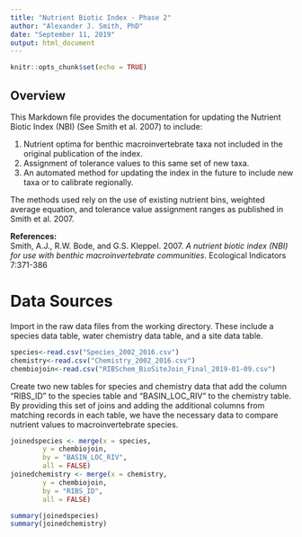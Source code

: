 ```yaml
---
title: "Nutrient Biotic Index - Phase 2"
author: "Alexander J. Smith, PhD"
date: "September 11, 2019"
output: html_document
---
```


```r
knitr::opts_chunk$set(echo = TRUE)
```

## **Overview**

This Markdown file provides the documentation for updating the Nutrient Biotic Index (NBI) (See Smith et al. 2007) to include:  

  1. Nutrient optima for benthic macroinvertebrate taxa not included in the original publication of the index.  
  2. Assignment of tolerance values to this same set of new taxa.  
  3. An automated method for updating the index in the future to include new taxa or to calibrate regionally.  

The methods used rely on the use of existing nutrient bins, weighted average equation, and tolerance value assignment ranges as published in Smith et al. 2007.  

**References:**  
Smith, A.J., R.W. Bode, and G.S. Kleppel. 2007. *A nutrient biotic index (NBI) for use with benthic macroinvertebrate communities*. Ecological Indicators 7:371-386


# **Data Sources**

Import in the raw data files from the working directory. These include a species data table, water chemistry data table, and a site data table. 
```r
species<-read.csv("Species_2002_2016.csv")
chemistry<-read.csv("Chemistry_2002_2016.csv")
chembiojoin<-read.csv("RIBSchem_BioSiteJoin_Final_2019-01-09.csv")
```

Create two new tables for species and chemistry data that add the column "RIBS_ID" to the species table and "BASIN_LOC_RIV" to the chemistry table. By providing this set of joins and adding the additional columns from matching records in each table, we have the necessary data to compare nutrient values to macroinvertebrate species.
```r

joinedspecies <- merge(x = species,
        y = chembiojoin,
        by = "BASIN_LOC_RIV",
        all = FALSE)
joinedchemistry <- merge(x = chemistry,
        y = chembiojoin,
        by = "RIBS_ID",
        all = FALSE)

summary(joinedspecies)
summary(joinedchemistry)

```

